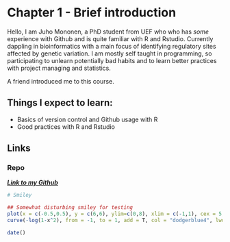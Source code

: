 # Chapter 1 - Brief introduction

Hello, I am Juho Mononen, a PhD student from UEF who who has *some* experience with Github and is quite familiar with R and Rstudio. Currently dappling in bioinformatics with a main focus of identifying regulatory sites affected by genetic variation. I am mostly self taught in programming, so participating to unlearn potentially bad habits and to learn better practices with project managing and statistics. 

A friend introduced me to this course.

## Things  I expect to learn:
* Basics of version control and Github usage with R
* Good practices with R and Rstudio
 
## Links

### Repo
**_[Link to my Github](https://github.com/juhomon/IODS-project)_**

```r
# Smiley 

## Somewhat disturbing smiley for testing
plot(x = c(-0.5,0.5), y = c(6,6), ylim=c(0,8), xlim = c(-1,1), cex = 5, xlab = "" , ylab = "", axes = F, pch = 20, col = "dodgerblue4")
curve(-log(1-x^2), from = -1, to = 1, add = T, col = "dodgerblue4", lwd = 5)

```

```r
date()
```